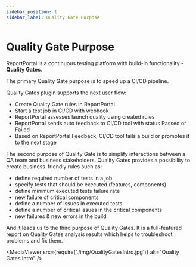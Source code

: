 ```yaml
---
sidebar_position: 1
sidebar_label: Quality Gate Purpose
---
```


# Quality Gate Purpose

ReportPortal is a continuous testing platform with build-in functionality - **Quality Gates**.

The primary Quality Gate purpose is to speed up a CI/CD pipeline.

Quality Gates plugin supports the next user flow:
* Create Quality Gate rules in ReportPortal
* Start a test job in CI/CD with webhook
* ReportPortal assesses launch quality using created rules
* ReportPortal sends auto feedback to CI/CD tool with status Passed or Failed
* Based on ReportPortal Feedback, CI/CD tool fails a build or promotes it to the next stage

The second purpose of Quality Gate is to simplify interactions between a QA team and business stakeholders. Quality Gates provides a possibility to create business-friendly rules such as:
* define required number of tests in a job
* specify tests that should be executed (features, components)
* define minimum executed tests failure rate
* new failure of critical components
* define a number of issues in executed tests
* define a number of critical issues in the critical components
* new failures & new errors in the build

And it leads us to the third purpose of Quality Gates. It is a full-featured report on Quality Gates analysis results which helps to troubleshoot problems and fix them.

<MediaViewer src={require('./img/QualityGatesIntro.jpg')} alt="Quality Gates Intro" />

